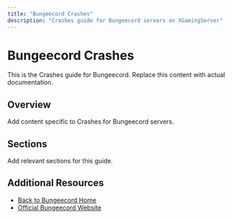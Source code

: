 ```yaml
---
title: "Bungeecord Crashes"
description: "Crashes guide for Bungeecord servers on XGamingServer"
---
```


# Bungeecord Crashes

This is the Crashes guide for Bungeecord. Replace this content with actual documentation.

## Overview

Add content specific to Crashes for Bungeecord servers.

## Sections

Add relevant sections for this guide.

## Additional Resources

- [Back to Bungeecord Home](./index)
- [Official Bungeecord Website](https://example.com)
